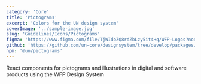 ```yaml
---
category: 'Core'
title: 'Pictograms'
excerpt: 'Colors for the UN design system'
coverImage: '../sample-image.jpg'
slug: 'Guidelines/Icons/Pictograms'
figma: 'https://www.figma.com/file/TjWIdoZQ8rdZbLzy5it4Hq/WFP-Logos?node-id=0%3A1&t=ErGHrrrmCgyzd3OH-1'
github: 'https://github.com/un-core/designsystem/tree/develop/packages/logos'
npm: '@un/pictograms'
---
```


React components for pictograms and illustrations in digital and software products using the WFP Design System

<IconList name="pictograms" id="pictograms" />
